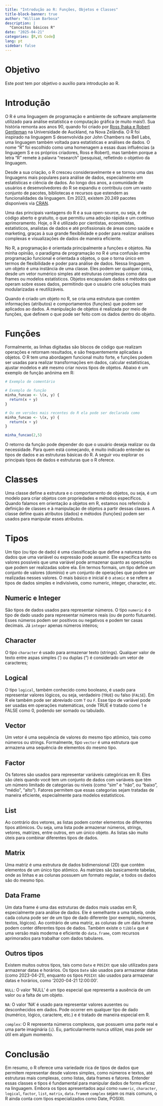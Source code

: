 ```yaml
---
title: "Introdução ao R: Funções, Objetos e Classes"
title-block-banner: true
author: "William Barbosa"
description: |
  "Conceitos básicos R"
date: "2025-04-21"
categories: [R,VS Code]
lang: pt
sidebar: false
---
```


# Objetivo

Este post tem por objetivo o auxílio para introdução ao R.

# Introdução

O R é uma linguagem de programação e ambiente de software amplamente utilizado para análise estatística e computação gráfica (e muito mais!). Sua história remonta aos anos 90, quando foi criado por [Ross Ihaka e Robert Gentleman](https://www.stat.auckland.ac.nz/~ihaka/downloads/R-paper.pdf) na Universidade de Auckland, na Nova Zelândia. O R foi inspirado na linguagem S desenvolvida por John Chambers na Bell Labs, uma linguagem também voltada para estatísticas e análises de dados. O nome "R" foi escolhido como uma homenagem a essas duas influências (a linguagem S e os próprios criadores, Ross e Robert), mas também porque a letra "R" remete à palavra "research" (pesquisa), refletindo o objetivo da linguagem.

Desde a sua criação, o R cresceu consideravelmente e se tornou uma das linguagens mais populares para análise de dados, especialmente em estatísticas e ciência de dados. Ao longo dos anos, a comunidade de usuários e desenvolvedores do R se expandiu e contribuiu com um vasto conjunto de pacotes, bibliotecas e recursos que estendem as funcionalidades da linguagem. Em 2023, existem 20.249 pacotes disponíveis via [CRAN](https://journal.r-project.org/news/RJ-2023-4-cran/).

Uma das principais vantagens do R é a sua open-source, ou seja, é de código aberto e gratuito, o que permitiu uma adoção rápida e um contínuo aprimoramento. Hoje, o R é utilizado por cientistas, economistas, estatísticos, analistas de dados e até profissionais de áreas como saúde e marketing, graças à sua grande flexibilidade e poder para realizar análises complexas e visualizações de dados de maneira eficiente.

No R, a programação é orientada principalmente a funções e objetos. Na minha opinião, o paradigma de programação no R é uma confusão entre programação funcional e orientada a objetos, o que o torna único em termos de flexibilidade e poder para análise de dados. Nessa linguagem, um objeto é uma instância de uma classe. Eles podem ser qualquer coisa, desde um vetor numérico simples até estruturas complexas como data frames ou modelos estatísticos. Objetos encapsulam dados e métodos que operam sobre esses dados, permitindo que o usuário crie soluções mais modularizadas e reutilizáveis.

Quando é criado um objeto no R, se cria uma estrutura que contém informações (atributos) e comportamentos (funções) que podem ser aplicados ao dados. A manipulação de objetos é realizada por meio de funções, que definem o que pode ser feito com os dados dentro do objeto.

# Funções

Formalmente, as linhas digitadas são blocos de código que realizam operações e retornam resultados, e são frequentemente aplicadas a objetos. O R tem uma abordagem funcional muito forte, e funções podem ser usadas para realizar transformações em dados, calcular estatísticas, ajustar modelos e até mesmo criar novos tipos de objetos. Abaixo é um exemplo de função anônima em R:

```r
# Exemplo de comentário

# Exemplo de função
minha_funcao <- \(x, y) {
  return(x + y)
}

# Ou em versões mais recentes do R ela pode ser declarada como
minha_funcao <- \(x, y) {
  return(x + y)
}

minha_funcao(2,5)

```

O retorno da função pode depender do que o usuário deseja realizar ou da necessidade. Para quem está começando, é muito indicado entender os tipos de dados e as estruturas básicas do R. A seguir vou explorar os principais tipos de dados e estruturas que o R oferece.

# Classes

Uma classe define a estrutura e o comportamento de objetos, ou seja, é um modelo para criar objetos com propriedades e métodos específicos. Quando falamos em orientação a objetos em R, estamos nos referindo à definição de classes e à manipulação de objetos a partir dessas classes. A classe define quais atributos (dados) e métodos (funções) podem ser usados para manipular esses atributos.

# Tipos

Um tipo (ou tipo de dado) é uma classificação que define a natureza dos dados que uma variável ou expressão pode assumir. Ele especifica tanto os valores possíveis que uma variável pode armazenar quanto as operações que podem ser realizadas sobre ela. Em termos formais, um tipo define um conjunto de valores (domínio) e um conjunto de operações que podem ser realizadas nesses valores. O mais básico e inicial é o `atomic` e se refere a tipos de dados simples e indivisíveis, como numeric, integer, character, etc.

## Numeric e Integer

São tipos de dados usados para representar números. O tipo `numeric` é o tipo de dado usado para representar números reais (ou de ponto flutuante). Esses números podem ser positivos ou negativos e podem ter casas decimais. Já `integer` apenas números inteiros;

## Character

O tipo `character` é usado para armazenar texto (strings). Qualquer valor de texto entre aspas simples (') ou duplas (") é considerado um vetor de caracteres;

## Logical

O tipo `logical`, também conhecido como booleano, é usado para representar valores lógicos, ou seja, verdadeiro (`TRUE`) ou falso (`FALSE`). Em R ele também pode ser abreviado com `T` ou `F`. Esse tipo de variável pode ser usadas em operações matemáticas, onde TRUE é tratado como 1 e FALSE como 0, podendo ser somado ou tabulado.

## Vector

Um vetor é uma sequência de valores do mesmo tipo atômico, tais como números ou strings. Formalmente, tipo `vector` é uma estrutura que armazena uma sequência de elementos do mesmo tipo.

## Factor

Os fatores são usados para representar variáveis categóricas em R. Eles são úteis quando você tem um conjunto de dados com variáveis que têm um número limitado de categorias ou níveis (como "sim" e "não", ou "baixo", "médio", "alto"). Fatores permitem que essas categorias sejam tratadas de maneira eficiente, especialmente para modelos estatísticos.

## List

Ao contrário dos vetores, as listas podem conter elementos de diferentes tipos atômicos. Ou seja, uma lista pode armazenar números, strings, vetores, matrizes, entre outros, em um único objeto. As listas são muito úteis para combinar diferentes tipos de dados.

## Matrix

Uma matriz é uma estrutura de dados bidimensional (2D) que contém elementos de um único tipo atômico. As matrizes são basicamente tabelas, onde as linhas e as colunas possuem um formato regular, e todos os dados são do mesmo tipo.

## Data Frame

Um data frame é uma das estruturas de dados mais usadas em R, especialmente para análise de dados. Ele é semelhante a uma tabela, onde cada coluna pode ser de um tipo de dado diferente (por exemplo, números, textos, lógicos). Ao contrário de uma matriz, as colunas de um data frame podem conter diferentes tipos de dados. Também existe o `tibble` que é uma versão mais moderna e eficiente do `data.frame`, com recursos aprimorados para trabalhar com dados tabulares.

## Outros tipos

Existem muitos outros tipos, tais como `Date` e `POSIXt` que são utilizados para armazenar datas e horários. Os tipos `Date` são usados para armazenar datas (como 2023-04-21), enquanto os tipos `POSIXt` são usados para armazenar datas e horários, como '2020-04-21 12:00:00'.

`NULL`: O valor 'NULL' é um tipo especial que representa a ausência de um valor ou a falta de um objeto.

`NA`: O valor 'NA' é usado para representar valores ausentes ou desconhecidos em dados. Pode ocorrer em qualquer tipo de dado (numérico, lógico, caractere, etc.) e é tratado de maneira especial em R.

`complex`: O R representa números complexos, que possuem uma parte real e uma parte imaginária (`i`). Eu, particularmente nunca utilizei, mas pode ser útil em algum momento.

# Conclusão

Em resumo, o R oferece uma variedade rica de tipos de dados que permitem representar desde valores simples, como números e textos, até estruturas mais complexas, como listas, data frames e fatores. Entender essas classes e tipos é fundamental para manipular dados de forma eficaz na linguagem. Embora os tipos apresentados aqui como `numeric`, `character`, `logical`, `factor`, `list`, `matrix`, `data.frame`e `complex` sejam os mais comuns, o R ainda conta com tipos especializados como Date, POSIXt.